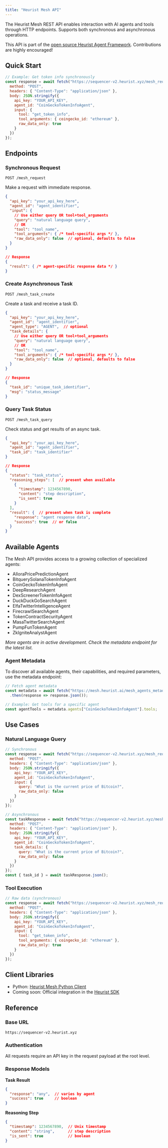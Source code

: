 ```yaml
---
title: "Heurist Mesh API"
---
```


The Heurist Mesh REST API enables interaction with AI agents and tools through HTTP endpoints. Supports both synchronous and asynchronous operations.

This API is part of the [open source Heurist Agent Framework](https://github.com/heurist-network/heurist-agent-framework/tree/main/mesh). Contributions are highly encouraged!

## Quick Start

```javascript
// Example: Get token info synchronously
const response = await fetch("https://sequencer-v2.heurist.xyz/mesh_request", {
  method: "POST",
  headers: { "Content-Type": "application/json" },
  body: JSON.stringify({
    api_key: "YOUR_API_KEY",
    agent_id: "CoinGeckoTokenInfoAgent",
    input: {
      tool: "get_token_info",
      tool_arguments: { coingecko_id: "ethereum" },
      raw_data_only: true
    }
  })
});
```

## Endpoints

### Synchronous Request
`POST /mesh_request`

Make a request with immediate response.

```json
{
  "api_key": "your_api_key_here",
  "agent_id": "agent_identifier",
  "input": {
    // Use either query OR tool+tool_arguments
    "query": "natural language query",
    // OR
    "tool": "tool_name",
    "tool_arguments": { /* tool-specific args */ },
    "raw_data_only": false  // optional, defaults to false
  }
}

// Response
{
  "result": { /* agent-specific response data */ }
}
```

### Create Asynchronous Task
`POST /mesh_task_create`

Create a task and receive a task ID.

```json
{
  "api_key": "your_api_key_here",
  "agent_id": "agent_identifier",
  "agent_type": "AGENT",  // optional
  "task_details": {
    // Use either query OR tool+tool_arguments
    "query": "natural language query",
    // OR
    "tool": "tool_name",
    "tool_arguments": { /* tool-specific args */ },
    "raw_data_only": false  // optional, defaults to false
  }
}

// Response
{
  "task_id": "unique_task_identifier",
  "msg": "status_message"
}
```

### Query Task Status
`POST /mesh_task_query`

Check status and get results of an async task.

```json
{
  "api_key": "your_api_key_here",
  "agent_id": "agent_identifier",
  "task_id": "task_identifier"
}

// Response
{
  "status": "task_status",
  "reasoning_steps": [  // present when available
    {
      "timestamp": 1234567890,
      "content": "step description",
      "is_sent": true
    }
  ],
  "result": {  // present when task is complete
    "response": "agent response data",
    "success": true  // or false
  }
}
```

## Available Agents

The Mesh API provides access to a growing collection of specialized agents:

- AlloraPricePredictionAgent
- BitquerySolanaTokenInfoAgent
- CoinGeckoTokenInfoAgent
- DeepResearchAgent
- DexScreenerTokenInfoAgent
- DuckDuckGoSearchAgent
- ElfaTwitterIntelligenceAgent
- FirecrawlSearchAgent
- TokenContractSecurityAgent
- MasaTwitterSearchAgent
- PumpFunTokenAgent
- ZkIgniteAnalystAgent

*More agents are in active development. Check the metadata endpoint for the latest list.*

### Agent Metadata

To discover all available agents, their capabilities, and required parameters, use the metadata endpoint:

```javascript
// Fetch agent metadata
const metadata = await fetch("https://mesh.heurist.ai/mesh_agents_metadata.json")
  .then(response => response.json());

// Example: Get tools for a specific agent
const agentTools = metadata.agents["CoinGeckoTokenInfoAgent"].tools;
```

## Use Cases

### Natural Language Query

```javascript
// Synchronous
const response = await fetch("https://sequencer-v2.heurist.xyz/mesh_request", {
  method: "POST",
  headers: { "Content-Type": "application/json" },
  body: JSON.stringify({
    api_key: "YOUR_API_KEY",
    agent_id: "CoinGeckoTokenInfoAgent",
    input: {
      query: "What is the current price of Bitcoin?",
      raw_data_only: false
    }
  })
});

// Asynchronous
const taskResponse = await fetch("https://sequencer-v2.heurist.xyz/mesh_task_create", {
  method: "POST",
  headers: { "Content-Type": "application/json" },
  body: JSON.stringify({
    api_key: "YOUR_API_KEY",
    agent_id: "CoinGeckoTokenInfoAgent",
    task_details: {
      query: "What is the current price of Bitcoin?",
      raw_data_only: false
    }
  })
});
const { task_id } = await taskResponse.json();
```

### Tool Execution

```javascript
// Raw data (synchronous)
const response = await fetch("https://sequencer-v2.heurist.xyz/mesh_request", {
  method: "POST",
  headers: { "Content-Type": "application/json" },
  body: JSON.stringify({
    api_key: "YOUR_API_KEY",
    agent_id: "CoinGeckoTokenInfoAgent",
    input: {
      tool: "get_token_info",
      tool_arguments: { coingecko_id: "ethereum" },
      raw_data_only: true
    }
  })
});
```

## Client Libraries

- Python: [Heurist Mesh Python Client](https://github.com/rexdotsh/heurist-mesh-client)
- Coming soon: Official integration in the [Heurist SDK](https://github.com/heurist-network/heurist-sdk)

## Reference

### Base URL
`https://sequencer-v2.heurist.xyz`

### Authentication
All requests require an API key in the request payload at the root level.

### Response Models

**Task Result**
```json
{
  "response": "any",  // varies by agent
  "success": true     // boolean
}
```

**Reasoning Step**
```json
{
  "timestamp": 1234567890,  // Unix timestamp
  "content": "string",      // step description
  "is_sent": true           // boolean
}
```